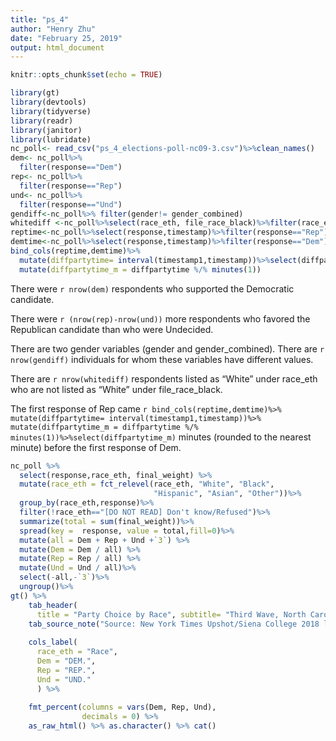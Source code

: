 ```yaml
---
title: "ps_4"
author: "Henry Zhu"
date: "February 25, 2019"
output: html_document
---
```


```r
knitr::opts_chunk$set(echo = TRUE)
```


```r
library(gt)
library(devtools)
library(tidyverse)
library(readr)
library(janitor)
library(lubridate)
nc_poll<- read_csv("ps_4_elections-poll-nc09-3.csv")%>%clean_names()
dem<- nc_poll%>%
  filter(response=="Dem")
rep<- nc_poll%>%
  filter(response=="Rep")
und<- nc_poll%>%
  filter(response=="Und")
gendiff<-nc_poll%>% filter(gender!= gender_combined)
whitediff <-nc_poll%>%select(race_eth, file_race_black)%>%filter(race_eth=="White",race_eth!=file_race_black)
reptime<-nc_poll%>%select(response,timestamp)%>%filter(response=="Rep")%>%head(n=1)
demtime<-nc_poll%>%select(response,timestamp)%>%filter(response=="Dem")%>%head(n=1)
bind_cols(reptime,demtime)%>%
  mutate(diffpartytime= interval(timestamp1,timestamp))%>%select(diffpartytime)%>% 
  mutate(diffpartytime_m = diffpartytime %/% minutes(1))
```
There were `r nrow(dem)` respondents who supported the Democratic candidate.

There were `r (nrow(rep)-nrow(und))` more respondents who favored the Republican candidate than who were Undecided.

There are two gender variables (gender and gender_combined). There are `r nrow(gendiff)` individuals for whom these variables have different values.

There are `r nrow(whitediff)` respondents listed as “White” under race_eth who are not listed as “White” under file_race_black.

The first response of Rep came `r bind_cols(reptime,demtime)%>%
  mutate(diffpartytime= interval(timestamp1,timestamp))%>%
  mutate(diffpartytime_m = diffpartytime %/% minutes(1))%>%select(diffpartytime_m)` minutes (rounded to the nearest minute) before the first response of Dem.
  
```r
nc_poll %>%
  select(response,race_eth, final_weight) %>%
  mutate(race_eth = fct_relevel(race_eth, "White", "Black", 
                                "Hispanic", "Asian", "Other"))%>%
  group_by(race_eth,response)%>%
  filter(!race_eth=="[DO NOT READ] Don't know/Refused")%>%
  summarize(total = sum(final_weight))%>%
  spread(key =  response, value = total,fill=0)%>%
  mutate(all = Dem + Rep + Und +`3`) %>% 
  mutate(Dem = Dem / all) %>% 
  mutate(Rep = Rep / all) %>% 
  mutate(Und = Und / all)%>%
  select(-all,-`3`)%>%
  ungroup()%>%
gt() %>% 
    tab_header(
      title = "Party Choice by Race", subtitle= "Third Wave, North Carolina’s 9th Congressional District, 2018") %>% 
    tab_source_note("Source: New York Times Upshot/Siena College 2018 live polls")%>%
    
    cols_label(
      race_eth = "Race",
      Dem = "DEM.",
      Rep = "REP.",
      Und = "UND."
      ) %>%
  
    fmt_percent(columns = vars(Dem, Rep, Und),
                decimals = 0) %>% 
    as_raw_html() %>% as.character() %>% cat()
```

